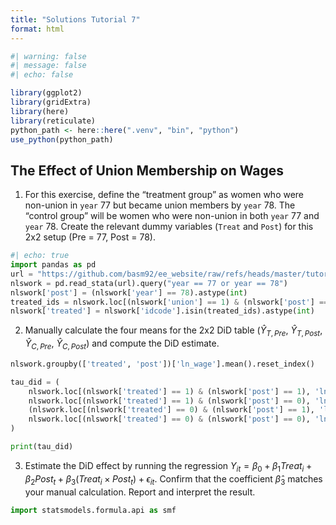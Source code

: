 ```yaml
---
title: "Solutions Tutorial 7"
format: html
---
```


```r
#| warning: false
#| message: false
#| echo: false

library(ggplot2)
library(gridExtra)
library(here)
library(reticulate)
python_path <- here::here(".venv", "bin", "python")
use_python(python_path)
```

## The Effect of Union Membership on Wages

1. For this exercise, define the "treatment group" as women who were non-union in `year` 77 but became union members by `year` 78. The "control group" will be women who were non-union in both `year` 77 and `year` 78. Create the relevant dummy variables (`Treat` and `Post`) for this 2x2 setup (Pre = 77, Post = 78).

```python
#| echo: true
import pandas as pd
url = "https://github.com/basm92/ee_website/raw/refs/heads/master/tutorials/datafiles/nlswork.dta"
nlswork = pd.read_stata(url).query("year == 77 or year == 78")
nlswork['post'] = (nlswork['year'] == 78).astype(int)
treated_ids = nlswork.loc[(nlswork['union'] == 1) & (nlswork['post'] == 1), 'idcode'].unique()
nlswork['treated'] = nlswork['idcode'].isin(treated_ids).astype(int)
```

2. Manually calculate the four means for the 2x2 DiD table ($\hat{Y}_{T, Pre}$, $\hat{Y}_{T, Post}$, $\hat{Y}_{C, Pre}$, $\hat{Y}_{C, Post}$) and compute the DiD estimate.

```python
nlswork.groupby(['treated', 'post'])['ln_wage'].mean().reset_index()

tau_did = (
    nlswork.loc[(nlswork['treated'] == 1) & (nlswork['post'] == 1), 'ln_wage'].mean() -
    nlswork.loc[(nlswork['treated'] == 1) & (nlswork['post'] == 0), 'ln_wage'].mean() -
    (nlswork.loc[(nlswork['treated'] == 0) & (nlswork['post'] == 1), 'ln_wage'].mean() -
    nlswork.loc[(nlswork['treated'] == 0) & (nlswork['post'] == 0), 'ln_wage'].mean())
)

print(tau_did)
```

3. Estimate the DiD effect by running the regression $Y_{it} = \beta_0 + \beta_1 Treat_i + \beta_2 Post_t + \beta_3(Treat_i \times Post_t) + \epsilon_{it}$. Confirm that the coefficient $\hat{\beta}_3$ matches your manual calculation. Report and interpret the result.

```python
import statsmodels.formula.api as smf

```